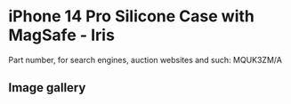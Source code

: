 
# iPhone 14 Pro Silicone Case with MagSafe - Iris

Part number, for search engines, auction websites and such: MQUK3ZM/A

## Image gallery

<div style={{ width: '100%', maxWidth: '768px' }}>
<GalleryComponent
    images={[
      {
        original: "/everysource/MQUK3.webp",
        thumbnail: "/everypreview/MQUK3.webp",
      },
      {
        original: "/everysource/MQUK3_AV1.webp",
        thumbnail: "/everypreview/MQUK3_AV1.webp",
      },
      {
        original: "/everysource/MQUK3_AV2.webp",
        thumbnail: "/everypreview/MQUK3_AV2.webp",
      },
      {
        original: "/everysource/MQUK3_AV3.webp",
        thumbnail: "/everypreview/MQUK3_AV3.webp",
      },
      {
        original: "/everysource/MQUK3_AV4.webp",
        thumbnail: "/everypreview/MQUK3_AV4.webp",
      },
      {
        original: "/everysource/MQUK3_AV5.webp",
        thumbnail: "/everypreview/MQUK3_AV5.webp",
      }
    ]}
  />
</div>